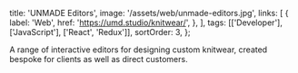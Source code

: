   title: 'UNMADE Editors',
  image: '/assets/web/unmade-editors.jpg',
  links: [
    {
      label: 'Web',
      href: 'https://umd.studio/knitwear/',
    },
  ],
  tags: [['Developer'], ['JavaScript'], ['React', 'Redux']],
  sortOrder: 3,
};

A range of interactive editors for designing custom knitwear, created bespoke
for clients as well as direct customers.
